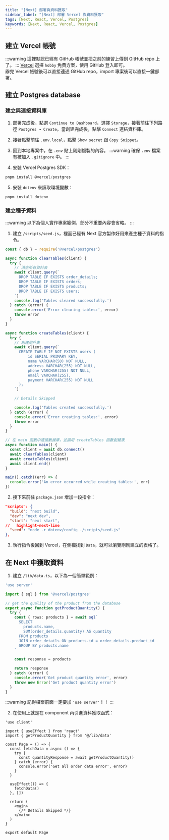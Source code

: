 ```yaml
---
title: "[Next] 部署與資料獲取"
sidebar_label: "[Next] 部署 Vercel 與資料獲取"
tags: [Next, React, Vercel, Postgres]
keywords: [Next, React, Vercel, Postgres]
---
```


## 建立 Vercel 帳號
:::warning
這裡默認已經有 GitHub 帳號並把之前的練習上傳到 GitHub repo 上了。
:::
[Vercel](https://vercel.com/signup) 選擇 `hobby` 免費方案，使用 GitHub 登入即可。  
辦完 Vercel 帳號後可以直接連通 GitHub repo，import 專案後可以直接一鍵部署。

## 建立 Postgres database
### 建立與連接資料庫
1. 部署完成後，點選 `Continue to Dashboard`，選擇 `Storage`，接著前往下列路徑 `Postgres → Create`。當創建完成後，點擊 `Connect` 連結資料庫。

2. 接著點擊前往 `.env.local`，點擊 `Show secret` 跟 `Copy Snippet`。

3. 回到本地專案中，在 `.env` 貼上剛剛複製的內容。
:::warning
確保 `.env` 檔案有被加入 `.gitignore` 中。
:::

4. 安裝 Vercel Postgres SDK：
```powershell
pnpm install @vercel/postgres
```

5. 安裝 `dotenv` 來讀取環境變數：
```powershell
pnpm install dotenv
```

### 建立種子資料
:::warning
以下為個人實作專案範例，部分不重要內容會省略。
:::

1. 建立 `/scripts/seed.js`，裡面已經有 Next 官方製作好用來產生種子資料的指令。  
```js
const { db } = require('@vercel/postgres')

async function clearTables(client) {
  try {
    // 清空所有資料表
    await client.query(`
      DROP TABLE IF EXISTS order_details;
      DROP TABLE IF EXISTS orders;
      DROP TABLE IF EXISTS products;
      DROP TABLE IF EXISTS users;
    `)
    console.log('Tables cleared successfully.')
  } catch (error) {
    console.error('Error clearing tables:', error)
    throw error
  }
}

async function createTables(client) {
  try {
    // 創建用戶表
    await client.query(`
      CREATE TABLE IF NOT EXISTS users (
          id SERIAL PRIMARY KEY,
          name VARCHAR(50) NOT NULL,
          address VARCHAR(255) NOT NULL,
          phone VARCHAR(255) NOT NULL,
          email VARCHAR(255),
          payment VARCHAR(255) NOT NULL
      );
    `)

    // Details Skipped

    console.log('Tables created successfully.')
  } catch (error) {
    console.error('Error creating tables:', error)
    throw error
  }
}

// 在 main 函數中連接數據庫，並調用 createTables 函數創建表
async function main() {
  const client = await db.connect()
  await clearTables(client)
  await createTables(client)
  await client.end()
}

main().catch((err) => {
  console.error('An error occurred while creating tables:', err)
})
```
2. 接下來前往 `package.json` 增加一段指令：
```json
"scripts": {
  "build": "next build",
  "dev": "next dev",
  "start": "next start",
//   highlight-next-line
  "seed": "node -r dotenv/config ./scripts/seed.js"
},
```

3. 執行指令後回到 Vercel，在側欄找到 `Data`，就可以瀏覽剛剛建立的表格了。

## 在 Next 中獲取資料
1. 建立 `/lib/data.ts`，以下為一個簡單範例：
```ts
'use server'

import { sql } from '@vercel/postgres'

// get the quality of the product from the database
export async function getProductQuantity() {
  try {
    const { rows: products } = await sql`
      SELECT
        products.name,
        SUM(order_details.quantity) AS quantity
      FROM products
      JOIN order_details ON products.id = order_details.product_id
      GROUP BY products.name
    `

    const response = products

    return response
  } catch (error) {
    console.error('Get product quantity error', error)
    throw new Error('Get product quantity error')
  }
}
```
:::warning
記得檔案前面一定要加 `'use server'`！！
:::

2. 在使用上就是在 component 內引進資料獲取函式：
```tsx
'use client'

import { useEffect } from 'react'
import { getProductQuantity } from '@/lib/data'

const Page = () => {
  const fetchData = async () => {
    try {
      const quantityResponse = await getProductQuantity()
    } catch (error) {
      console.error('Get all order data error', error)
    }
  }

  useEffect(() => {
    fetchData()
  }, [])

  return (
    <main>
      {/* Details Skipped */}
    </main>
  )
}

export default Page
```